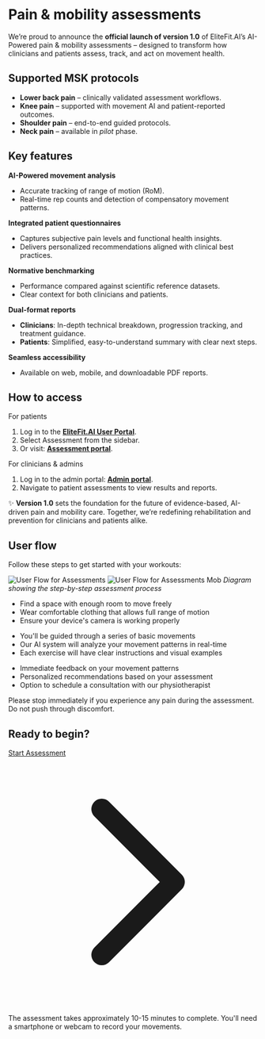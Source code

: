 
# Pain & mobility assessments

We’re proud to announce the **official launch of version 1.0** of EliteFit.AI’s AI-Powered pain & mobility assessments – designed to transform how clinicians and patients assess, track, and act on movement health.

## Supported MSK protocols

* **Lower back pain** – clinically validated assessment workflows.
* **Knee pain** – supported with movement AI and patient-reported outcomes.
* **Shoulder pain** – end-to-end guided protocols.
* **Neck pain** – available in *pilot* phase.

## Key features

 **AI-Powered movement analysis**

* Accurate tracking of range of motion (RoM).
* Real-time rep counts and detection of compensatory movement patterns.

 **Integrated patient questionnaires**

* Captures subjective pain levels and functional health insights.
* Delivers personalized recommendations aligned with clinical best practices.

 **Normative benchmarking**

* Performance compared against scientific reference datasets.
* Clear context for both clinicians and patients.

 **Dual-format reports**

* **Clinicians**: In-depth technical breakdown, progression tracking, and treatment guidance.
* **Patients**: Simplified, easy-to-understand summary with clear next steps.

 **Seamless accessibility**

* Available on web, mobile, and downloadable PDF reports.

## How to access

For patients

1. Log in to the [**EliteFit.AI User Portal**](https://elitefitforyou.com/sign-up).
2. Select Assessment from the sidebar.
3. Or visit: [**Assessment portal**](https://assessments.elitefitforyou.com).

For clinicians & admins

1. Log in to the admin portal: [**Admin portal**](https://admin.elitefitforyou.com).
2. Navigate to patient assessments to view results and reports.

✨ **Version 1.0** sets the foundation for the future of evidence-based, AI-driven pain and mobility care. Together, we’re redefining rehabilitation and prevention for clinicians and patients alike.


## User flow

Follow these steps to get started with your workouts:

![User Flow for Assessments](/img/Assessment2.webp)
![User Flow for Assessments Mob](/img/Assessment.webp)
*Diagram showing the step-by-step assessment process*

<Tabs>
  <TabItem value="preparation" label="Preparation" default>
    <ul>
      <li>Find a space with enough room to move freely</li>
      <li>Wear comfortable clothing that allows full range of motion</li>
      <li>Ensure your device's camera is working properly</li>
    </ul>
  </TabItem>
  <TabItem value="process" label="Assessment process">
    <ul>
      <li>You'll be guided through a series of basic movements</li>
      <li>Our AI system will analyze your movement patterns in real-time</li>
      <li>Each exercise will have clear instructions and visual examples</li>
    </ul>
  </TabItem>
  <TabItem value="results" label="Results & analysis">
    <ul>
      <li>Immediate feedback on your movement patterns</li>
      <li>Personalized recommendations based on your assessment</li>
      <li>Option to schedule a consultation with our physiotherapist</li>
    </ul>
  </TabItem>
</Tabs>

<Admonition type="caution" title="Important Safety Notice">
  Please stop immediately if you experience any pain during the assessment. Do not push through discomfort.
</Admonition>

## Ready to begin?

<a href="https://assessments.elitefitforyou.com" target="_blank"
  class="inline-flex mb-4 items-center bg-white px-6 py-3 rounded-xl bg-green-100 shadow-md hover:shadow-lg transition-all duration-500">
  <span class="bg-gradient-to-r
                            from-red-500
                            via-orange-500
                            via-yellow-500
                            via-green-500
                            via-teal-500
                            via-blue-500
                            via-indigo-500
                            via-purple-500
                            via-pink-500
                            to-red-500
                            bg-[length:200%_200%] animate-gradient-x
                            text-transparent bg-clip-text font-semibold">
    Start Assessment
  </span>
  <svg xmlns="http://www.w3.org/2000/svg" class="w-5 h-5 ml-2 text-green-600 group-hover:text-green-700 transition-colors duration-500" fill="none" viewBox="0 0 24 24" stroke="currentColor">
    <path stroke-linecap="round" stroke-linejoin="round" stroke-width="2" d="M9 5l7 7-7 7" />
  </svg>
</a>

<Admonition type="tip" title="What to Expect">
  The assessment takes approximately 10-15 minutes to complete. You'll need a smartphone or webcam to record your movements.
</Admonition>